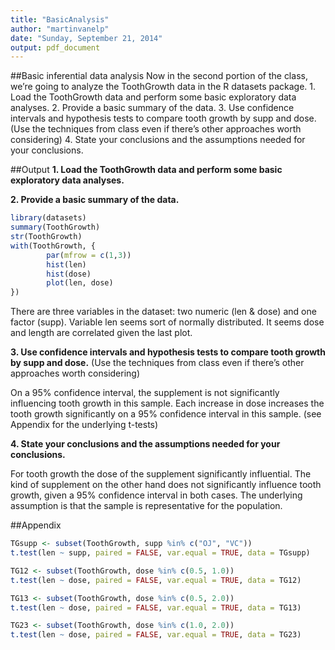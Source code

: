```yaml
---
title: "BasicAnalysis"
author: "martinvanelp"
date: "Sunday, September 21, 2014"
output: pdf_document
---
```


##Basic inferential data analysis
Now in the second portion of the class, we're going to analyze the ToothGrowth data in the R datasets package. 
1. Load the ToothGrowth data and perform some basic exploratory data analyses.
2. Provide a basic summary of the data.
3. Use confidence intervals and hypothesis tests to compare tooth growth by supp and dose. (Use the techniques from class even if there's other approaches worth considering)
4. State your conclusions and the assumptions needed for your conclusions.

##Output
**1. Load the ToothGrowth data and perform some basic exploratory data analyses.**

**2. Provide a basic summary of the data.**
```r
library(datasets)
summary(ToothGrowth)
str(ToothGrowth)
with(ToothGrowth, { 
        par(mfrow = c(1,3))
        hist(len)
        hist(dose)
        plot(len, dose)
})
```

There are three variables in the dataset: two numeric (len & dose) and one factor (supp). Variable len seems sort of normally distributed. It seems dose and length are correlated given the last plot.

**3. Use confidence intervals and hypothesis tests to compare tooth growth by supp and dose.** (Use the techniques from class even if there's other approaches worth considering)

On a 95% confidence interval, the supplement is not significantly influencing tooth growth in this sample. Each increase in dose increases the tooth growth significantly on a 95% confidence interval in this sample. (see Appendix for the underlying t-tests)

**4. State your conclusions and the assumptions needed for your conclusions.**

For tooth growth the dose of the supplement significantly influential. The kind of supplement on the other hand does not significantly influence tooth growth, given a 95% confidence interval in both cases. The underlying assumption is that the sample is representative for the population.

##Appendix
```r
TGsupp <- subset(ToothGrowth, supp %in% c("OJ", "VC"))
t.test(len ~ supp, paired = FALSE, var.equal = TRUE, data = TGsupp)

TG12 <- subset(ToothGrowth, dose %in% c(0.5, 1.0))
t.test(len ~ dose, paired = FALSE, var.equal = TRUE, data = TG12)

TG13 <- subset(ToothGrowth, dose %in% c(0.5, 2.0))
t.test(len ~ dose, paired = FALSE, var.equal = TRUE, data = TG13)

TG23 <- subset(ToothGrowth, dose %in% c(1.0, 2.0))
t.test(len ~ dose, paired = FALSE, var.equal = TRUE, data = TG23)
```

